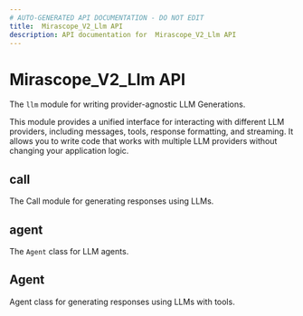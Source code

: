 ```yaml
---
# AUTO-GENERATED API DOCUMENTATION - DO NOT EDIT
title:  Mirascope_V2_Llm API
description: API documentation for  Mirascope_V2_Llm API
---
```


#  Mirascope_V2_Llm API

The `llm` module for writing provider-agnostic LLM Generations.

This module provides a unified interface for interacting with different LLM providers,
including messages, tools, response formatting, and streaming. It allows you to write
code that works with multiple LLM providers without changing your application logic.

## <ApiType type="Alias" path="index" symbolName="call" /> call

The Call module for generating responses using LLMs.

## <ApiType type="Alias" path="index" symbolName="agent" /> agent

The `Agent` class for LLM agents.

## <ApiType type="Alias" path="index" symbolName="Agent" /> Agent

Agent class for generating responses using LLMs with tools.

